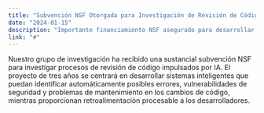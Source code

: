 ```yaml
---
title: "Subvención NSF Otorgada para Investigación de Revisión de Código Impulsada por IA"
date: "2024-01-15"
description: "Importante financiamiento NSF asegurado para desarrollar sistemas de revisión de código impulsados por IA para la detección automatizada de errores y vulnerabilidades."
link: "#"
---
```


Nuestro grupo de investigación ha recibido una sustancial subvención NSF para investigar procesos de revisión de código impulsados por IA. El proyecto de tres años se centrará en desarrollar sistemas inteligentes que puedan identificar automáticamente posibles errores, vulnerabilidades de seguridad y problemas de mantenimiento en los cambios de código, mientras proporcionan retroalimentación procesable a los desarrolladores.
